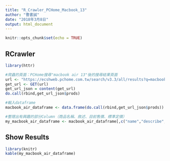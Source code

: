 ```yaml
---
title: "R_Crawler_PCHome_Macbook_13"
author: "曹書誠"
date: "2018年3月8日"
output: html_document
---
```


```r
knitr::opts_chunk$set(echo = TRUE)
```

## RCrawler

```r
library(httr)

#爬蟲的頁面：PCHome搜尋"macbook air 13"後的搜尋結果頁面
url <- "https://ecshweb.pchome.com.tw/search/v3.3/all/results?q=macbook%20air%2013&page=1&sort=rnk/dc"
get_url <- GET(url)
get_url_json = content(get_url)
do.call(rbind,get_url_json$prods)

#輸入dataframe
macbook_air_dataframe <- data.frame(do.call(rbind,get_url_json$prods))

#整理出有興趣的部分Column（商品名稱、敘述、目前售價、標準定價）
my_macbook_air_dataframe <- macbook_air_dataframe[,c("name","describe","price","originPrice")]


```

## Show Results

```r
library(knitr)
kable(my_macbook_air_dataframe)
```

